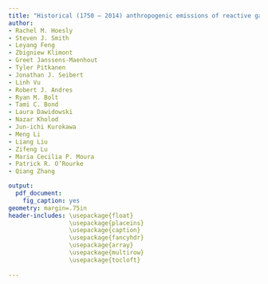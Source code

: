 ```yaml
---
title: "Historical (1750 – 2014) anthropogenic emissions of reactive gases and aerosols from the Community Emission Data System (CEDS) - Supplemental Figures and Tables"
author:
- Rachel M. Hoesly
- Steven J. Smith
- Leyang Feng
- Zbigniew Klimont
- Greet Janssens-Maenhout
- Tyler Pitkanen
- Jonathan J. Seibert
- Linh Vu
- Robert J. Andres
- Ryan M. Bolt
- Tami C. Bond
- Laura Dawidowski
- Nazar Kholod
- Jun-ichi Kurokawa
- Meng Li
- Liang Liu
- Zifeng Lu 
- Maria Cecilia P. Moura
- Patrick R. O’Rourke
- Qiang Zhang

output:
  pdf_document:
    fig_caption: yes
geometry: margin=.75in
header-includes: \usepackage{float}
                 \usepackage{placeins}
                 \usepackage{caption}
                 \usepackage{fancyhdr}
                 \usepackage{array}
                 \usepackage{multirow}
                 \usepackage{tocloft}
                 
---
```


<!-- This is an R markdown file that uses knitr to compile the pdf. Most of the code below uses Latex to control "floats" (basically how it lays out figures). The line "\FloatBarrier" after every section, forces the figures/floats to print, so they don't end up at the end of the document. -->

<!-- Numbering Commands -->
\renewcommand{\thetable}{S\arabic{table}}
\renewcommand{\thefigure}{S\arabic{figure}}

<!-- Header Commands -->
\pagestyle{fancy}
\fancyhead[LE,RO]{}
\fancyhead[LO,RE]{}
\renewcommand{\headrulewidth}{.5pt}
\renewcommand{\footrulewidth}{0pt}

<!-- Define the path for figures -->
\graphicspath{ {../../diagnostic-output/paper-figures/Supplement/} }

<!-- Add a list of figures -->
\newpage
\renewcommand*\listfigurename{List of Tables and Figures}
\cftsetindents{figure}{0em}{2 em}

<!-- Add list of figures with the word "Figure" before label. instead of  \listoffigures -->
\let\oldnumberline\numberline
\renewcommand{\numberline}{\figurename~\oldnumberline}
\listoffigures

\FloatBarrier
\newpage

<!-- New Section ---------------------------------------------------------- -->
\section{A. Country and Sector Mapping Tables}
\fancyhead[RO,RE]{A. Country and Sector Mapping Tables}
\addcontentsline{lof}{section}{A. Country and Sector Mapping Tables}

\addcontentsline{lof}{figure}{Table S1   Mapping of CEDS working sectors (shown in Table 1 in the main text) to aggregate sectors used in the figures in the main text and this supplement.}
\begin{table}[!ht]
\caption{Mapping of CEDS working sectors (shown in Table 1 in the main text) to aggregate sectors used in the figures in the main text and this supplement.}
\footnotesize
\begin{center}
\begin{tabular}{ | l | l | } 
 \hline
 Aggregate Sector & CEDS Working Sector \\ 
 \hline
 \multirow{2}{4cm}{Agriculture} & B\textunderscore Manure-management  \\ 
 & 3D\textunderscore Soil-emissions  \\ 
 & 3D\textunderscore Rice-Cultivation  \\
 & 3E\textunderscore Enteric-fermentation  \\
 & 3F\textunderscore Agricultural-residue-burning-on-fields \\
 & 3I\textunderscore Agriculture-other  \\
 \hline
 \multirow{2}{4cm}{Air} & 1A3ai\textunderscore International-aviation \\ 
 & 1A3aii\textunderscore Domestic-aviation  \\
 \hline
  \multirow{2}{4cm}{Energy Transformation and Extraction (Energy Transf/Ext)} & 1A1a\textunderscore Electricity-public  \\ 
 & 1A1a\textunderscore Electricity-autoproducer  \\ 
 & 1A1a\textunderscore Heat-production  \\
 & 1A1bc\textunderscore Other-transformation  \\
 & 1B1\textunderscore Fugitive-solid-fuels \\
 & 1B2\textunderscore Fugitive-petr-and-gas  \\
 & 1B2d\textunderscore Fugitive-other-energy \\
 \hline
  \multirow{2}{4cm}{Industry} & 1A2a\textunderscore Ind-Comb-Iron-steel  \\ 
 & 1A2b\textunderscore Ind-Comb-Non-ferrous-metals  \\ 
 & 1A2c\textunderscore Ind-Comb-Chemicals  \\
 & 1A2d\textunderscore Ind-Comb-Pulp-paper   \\
 & 1A2e\textunderscore Ind-Comb-Food-tobacco  \\
 & 1A2f\textunderscore Ind-Comb-Non-metalic-minerals   \\
 & 1A2g\textunderscore Ind-Comb-Construction  \\
 & 1A2g\textunderscore Ind-Comb-transpequip  \\
 & 1A2g\textunderscore Ind-Comb-machinery  \\
 & 1A2g\textunderscore Ind-Comb-mining-quarying  \\
 & 1A2g\textunderscore Ind-Comb-wood-products  \\
 & 1A2g\textunderscore Ind-Comb-textile-leather  \\
 & 1A2g\textunderscore Ind-Comb-other  \\
 & 2A1\textunderscore Cement-production  \\
 & 2A2\textunderscore Lime-production  \\
 & 2A6\textunderscore Other-minerals  \\
 & 2B\textunderscore Chemical-industry  \\
 & 2C\textunderscore Metal-production  \\
 & 2H\textunderscore Pulp-and-paper-food-beverage-wood  \\
 & 2L\textunderscore Other-process-emissions  \\
 \hline
\multirow{2}{4cm}{Residential, Commercial, Other (RCO)} &  1A4b\textunderscore Residential \\ 
 & 1A4a\textunderscore Commercial-institutional  \\ 
 & 1A4c\textunderscore Agriculture-forestry-fishing  \\
 & 1A5\textunderscore Other-unspecified \\
 \hline
 Shipping & 1A3di\textunderscore International-shipping \\
 \hline
\multirow{2}{4cm}{Solvents} &  2D\textunderscore Degreasing-Cleaning \\ 
 & 2D\textunderscore Paint-application  \\ 
 & 2D3\textunderscore Chemical-products-manufacture-processing  \\
 & 2D3\textunderscore Other-product-use \\
\hline
\multirow{2}{4cm}{Transportation} & 1A3b\textunderscore Road  \\
 & 1A3c\textunderscore Rail \\
 & 1A3dii\textunderscore Domestic-navigation \\
 & 1A3eii\textunderscore Other-transp \\
\hline
\multirow{2}{4cm}{Waste} &  5A\textunderscore Solid-waste-disposal \\ 
 & 5E\textunderscore Other-waste-handling  \\ 
 & 5C\textunderscore Waste-combustion  \\
 & 5D\textunderscore Wastewater-handling \\
\hline
\end{tabular}
\end{center}
\end{table}

\FloatBarrier
\newpage

\addcontentsline{lof}{figure}{Table S2   Mapping of countries to regions used in the figures in the main text and this supplement.}
\begin{table}[!ht]
\caption{Mapping of countries to regions used in the figures in the main text and this supplement.}
\footnotesize
\begin{center}
\begin{tabular}{ | m{2.3cm} | m{3cm} m{3cm} m{3cm} m{3.4cm}|} 
\hline
 Region & \multicolumn{4}{c|}{Countries} \\ 
\hline
\multirow{14}{3em}{Africa} & Angola & Burundi & Benin & Burkina Faso \\
& Botswana & Cote dIvoire & Cameroon & Central African Republic\\
& DR Congo & Congo & Comoros & Cape Verde \\
& Djibouti & Algeria & Egypt & Eritrea \\
& Western Sahara & Ethiopia & Gabon & Ghana \\
& Guinea & Gambia & Guinea-Bissau & Equatorial Guinea \\
& Kenya & Liberia & Libya & Lesotho \\
& Morocco & Madagascar & Mali & Mozambique \\
& Mauritania & Mauritius & Malawi & Namibia \\
& Niger & Nigeria & Reunion & Rwanda \\
& Sudan & Senegal & Sierra Leone & Somalia \\
& South Sudan & Swaziland & Seychelles & Sao Tome and Principe \\
& Chad & Togo & Tunisia & Tanzania \\
& Uganda & South Africa & Zambia & Zimbabwe \\
\hline
China & China & & & \\ 
\hline
\multirow{10}{3em}{Europe}  & Albania & Austria & Belgium & Bosnia and Herzegovina\\
& Bulgaria & Switzerland & Cyprus & Czech Republic  \\
& Germany & Denmark & Spain & Finland  \\
& France & United Kingdom & Gibraltar & Greece  \\
& Greenland & Croatia & Croatia & Hungary  \\
& Ireland & Iceland & Italy & Liechtenstein  \\
& Luxembourg & Macedonia & Malta & Netherlands  \\
& Norway & Poland & Portugal & Romania  \\
& Serbia & Slovakia & Slovenia & Sweden  \\
& Turkey &  &  & \\
\hline
\multirow{5}{3em}{Former Soviet Union} & Armenia & Azerbaijan & Belarus & Estonia \\
& Georgia & Kazakhstan & Kyrgyzstan & Lithuania \\
& Latvia & Moldova & Russia & Tajikistan \\
& Turkmenistan & Ukraine & Uzbekistan & \\
\hline
International & \multicolumn{4}{l|}{International Shipping and Aviation} \\ 
\hline
\multirow{5}{3em}{Latin America} & Aruba & Argentina & Antigua and Barbuda & Bahamas   \\
& Belize & Bermuda & Bolivia & Brazil  \\
& Barbados & Chile & Colombia & Costa Rica  \\
& Cuba & Curacao & Cayman Islands & Dominica  \\
& Dominican Republic & Ecuador & Falkland Islands & Faeroe Islands  \\
& Guadeloupe & Grenada & Guatemala & French Guiana \\
& Guyana & Honduras & Haiti & Turks and Caicos Islands \\
& Saint Lucia & Mexico & Montserrat & Saint Kitts and Nevis  \\
& Jamaica & Martinique & Nicaragua & Panama   \\
& Paraguay & El Salvador & Suriname & Saint Pierre and Miquelon   \\
& Peru & Sint Maarten  & Uruguay & Trinidad and Tobago\\
& Venezuela & British Virgin Islands& \multicolumn{2}{l|}{United States Virgin Islands} \\
& \multicolumn{4}{l|}{Saint Vincent And Grenadines} \\
\hline
North America & Canada & United States & Puerto Rico & \\ 
\hline
\multirow{16}{3em}{Other Asia/Pacific} & Afghanistan & United Arab Emirates & American Samoa & Australia  \\
& Bangladesh & Bahrain & Brunei Darussalam & Bhutan  \\
& Cook Islands & Fiji & Micronesia & Guam  \\
& Hong Kong & Indonesia & India & Iran  \\
& Iraq & Israel & Jordan & Japan  \\
& Cambodia & Kiribati & Republic of Korea & Kuwait  \\
& Laos & Lebanon & Sri Lanka & Macao  \\
& Maldives & Marshall Islands & Myanmar (Burma) & Montenegro  \\
& Mongolia & Malaysia & New Caledonia & Niue  \\
& Nepal & New Zealand & Oman & Pakistan  \\
& Philippines & Palau & Papua New Guinea & DPR Korea  \\
& Palestine  & French Polynesia & Qatar & Saudi Arabia   \\
& Singapore & Soloman Islands & Syria  & Thailand  \\
& Tokelau & Timor-Leste  & Tongo & Chinese Taipei  \\
& Vietnam  & Vanuatu & Samoa & Wallis and Futuna Islands    \\
& Yemen & & & \\
\hline
\end{tabular}
\end{center}
\end{table}



<!-- New Section ---------------------------------------------------------- -->
\FloatBarrier
\newpage
\section{B. Global CEDS Emissions (1750 - 2014)}
\fancyhead[RO,RE]{B. Global CEDS Emissions (1750 - 2014)}
\addcontentsline{lof}{section}{B. Global CEDS Emissions (1750 - 2014)}

\begin{figure}[!ht]
  \centering
  \includegraphics[width=0.6\paperheight]{Paper_Figures_fuel_stacked.pdf}
  \caption{CEDS emissions estimates by aggregate fuel compared to Lamarque et al. (2010) (dots) and CDIAC for CO2. For like with like comparison, these figures do not include aviation, or agricultural waste burning on fields. Format is similar to Figures 2 and 3 in the the main text. "Process" notes non-combustion emissions.}
\end{figure}

\begin{figure}[!ht]
  \centering
  \includegraphics[width=6.5in]{Paper_Figures_sector_line.pdf}
  \caption{Global CEDS emissions estimates by aggregate sector, showing the same data as Figure 2 in the main text as a line graph. Figure does not include aviation emissions.}
\end{figure}

\begin{figure}[!ht]
  \centering
  \includegraphics[width=6.5in]{Paper_Figures_region_line.pdf}
  \caption{Global CEDS emissions estimates by aggregate region, showing the same data as Figure 3 in the main text as a line graph. Figure does not include aviation emissions.}
\end{figure}

\begin{figure}[!ht]
  \centering
  \includegraphics[width=6.5in]{Paper_Figures_fuel_line.pdf}
  \caption{Global CEDS emissions estimates by aggregate fuel, showing the same data as Figure S1 as a line graph. Figure does not include aviation emissions. "Process" notes non-combustion emissions.}
  \label{fig:non:float}
\end{figure}

<!-- New Section ---------------------------------------------------------- -->
\FloatBarrier
\section{C. Recent Global CEDS Emissions  (1990 - 2014)}
\fancyhead[RO,RE]{C. Recent Global CEDS Emissions  (1990 - 2014)}
\addcontentsline{lof}{section}{C. Recent Global CEDS Emissions  (1990 - 2014)}

\begin{figure}[!ht]
\centering
\includegraphics[width=0.6\paperheight]{Recent_Paper_Figures_sector_stacked.pdf}
\caption{CEDS emissions estimates by aggregate sector compared to Lamarque et al. (2010) (dots) and CDIAC for CO2, showing the same data as Figure 2 in the main text over 1990 - 2014. Format is similar to Figures 5 in the the main text. For like with like comparison, these figures do not include aviation, or agricultural waste burning on fields.}
\end{figure}

\begin{figure}[!ht]
  \centering
  \includegraphics[width=0.6\paperheight]{Recent_Paper_Figures_fuel_stacked.pdf}
  \caption{CEDS emissions estimates by aggregate fuel compared to Lamarque et al. (2010) (dots) and CDIAC for CO2, showing the same data as Figure S1 over 1990 - 2014. Format is similar to Figures 5 in the the main text. For like with like comparison, these figures do not include aviation, or agricultural waste burning on fields. "Process" notes non-combustion emissions.}
\end{figure}

\begin{figure}[!ht]
  \centering
  \includegraphics[width=6.5in]{Recent_Paper_Figures_sector_line.pdf}
  \caption{Global CEDS emissions estimates by aggregate sector, showing the same data as Figure S5 as a line graph. Figure does not include aviation emissions. }
\end{figure}

\begin{figure}[!ht]
  \centering
  \includegraphics[width=6.5in]{Recent_Paper_Figures_region_line.pdf}
  \caption{Global CEDS emissions estimates by aggregate region, showing the same data as Figure 5 in the main text as a line graph. Figure does not include aviation emissions.}
\end{figure}

\begin{figure}[!ht]
  \centering
  \includegraphics[width=6.5in]{Recent_Paper_Figures_fuel_line.pdf}
  \caption{Global CEDS emissions estimates by aggregate fuel, showing the same data as Figure S6 as a line graph. Figure does not include aviation emissions. "Process" notes non-combustion emissions.}
  \label{fig:non:float}
\end{figure}

<!-- New Section ---------------------------------------------------------- -->
\FloatBarrier
\section{D. CEDS Emissions (1750 - 2014): Regional Summaries by Sector }
\fancyhead[RO,RE]{D. CEDS Emissions: Regional Summaries by Sector}
\addcontentsline{lof}{section}{D. CEDS Emissions: Regional Summaries by Sector}

\begin{figure}[!ht]
  \centering
  \includegraphics[width=6.5in]{Regional_summaries_Africa.pdf}
  \caption{Africa: CEDS emissions by aggregate sector}
  \label{fig:non:float}
\end{figure}

\begin{figure}[!ht]
  \centering
  \includegraphics[width=6.5in]{Regional_summaries_China.pdf}
  \caption{China: CEDS emissions by aggregate sector}
  \label{fig:non:float}
\end{figure}

\begin{figure}[!ht]
  \centering
  \includegraphics[width=6.5in]{Regional_summaries_Europe.pdf}
  \caption{Europe: CEDS emissions by aggregate sector}
  \label{fig:non:float}
\end{figure}

\begin{figure}[!ht]
  \centering
  \includegraphics[width=6.5in]{Regional_summaries_Former Soviet Union.pdf}
  \caption{Former Soviet Union: CEDS emissions by aggregate sector}
  \label{fig:non:float}
\end{figure}

\begin{figure}[!ht]
  \centering
  \includegraphics[width=6.5in]{Regional_summaries_Latin America.pdf}
  \caption{Latin America: CEDS emissions by aggregate sector}
  \label{fig:non:float}
\end{figure}

\begin{figure}[!ht]
  \centering
  \includegraphics[width=6.5in]{Regional_summaries_North America.pdf}
  \caption{North America: CEDS emissions by aggregate sector}
  \label{fig:non:float}
\end{figure}

\begin{figure}[!ht]
  \centering
  \includegraphics[width=6.5in]{Regional_summaries_OtherAsia.pdf}
  \caption{Other Asia/Pacific: CEDS emissions by aggregate sector}
  \label{fig:non:float}
\end{figure}

\begin{figure}[!ht]
  \centering
  \includegraphics[width=6.5in]{Regional_summaries_International.pdf}
  \caption{Global International Shipping and Aircraft: CEDS emissions by aggregate sector}
  \label{fig:non:float}
\end{figure}

<!-- New Section ---------------------------------------------------------- -->
\FloatBarrier
\section{E. Recent CEDS Emissions (1990-2014): Sector Summaries by Region}
\fancyhead[RO,RE]{E. Recent CEDS Emissions (1990-2014): Sector Summaries by Region}
\addcontentsline{lof}{section}{E. Recent CEDS Emissions (1990-2014): Sector Summaries by Region}

\begin{figure}[!ht]
  \centering
  \includegraphics[width=6.5in]{Recent_Regional_summaries_Africa.pdf}
  \caption{Recent CEDS Emissions: Africa emissions by Sector}
  \label{fig:non:float}
\end{figure}

\begin{figure}[!ht]
  \centering
  \includegraphics[width=6.5in]{Recent_Regional_summaries_China.pdf}
  \caption{Recent CEDS Emissions: China emissions by Sector}
  \label{fig:non:float}
\end{figure}

\begin{figure}[!ht]
  \centering
  \includegraphics[width=6.5in]{Recent_Regional_summaries_Europe.pdf}
  \caption{Recent CEDS Emissions: Europe emissions by Sector}
  \label{fig:non:float}
\end{figure}

\begin{figure}[!ht]
  \centering
  \includegraphics[width=6.5in]{Recent_Regional_summaries_Former Soviet Union.pdf}
  \caption{Recent CEDS Emissions: Former Soviet Union emissions by Sector}
  \label{fig:non:float}
\end{figure}

\begin{figure}[!ht]
  \centering
  \includegraphics[width=6.5in]{Recent_Regional_summaries_Latin America.pdf}
  \caption{Recent CEDS Emissions: Latin America emissions by Sector}
  \label{fig:non:float}
\end{figure}

\begin{figure}[!ht]
  \centering
  \includegraphics[width=6.5in]{Recent_Regional_summaries_North America.pdf}
  \caption{Recent CEDS Emissions: North America emissions by Sector}
  \label{fig:non:float}
\end{figure}

\begin{figure}[!ht]
  \centering
  \includegraphics[width=6.5in]{Recent_Regional_summaries_OtherAsia.pdf}
  \caption{Recent CEDS Emissions: Other Asia emissions by Sector}
  \label{fig:non:float}
\end{figure}

\begin{figure}[!ht]
  \centering
  \includegraphics[width=6.5in]{Regional_summaries_International.pdf}
  \caption{Recent CEDS Emissions: International Shipping and Aircraft emissions by Sector}
  \label{fig:non:float}
\end{figure}

<!-- New Section ---------------------------------------------------------- -->
\FloatBarrier
\section{F. CEDS Emissions (1750 - 2014): Sector Summaries by Region }
\fancyhead[RO,RE]{F. CEDS Emissions (1750 - 2014): Sector Summaries by Region}
\addcontentsline{lof}{section}{F. CEDS Emissions (1750 - 2014): Sector Summaries by Region}

\begin{figure}[!ht]
  \centering
  \includegraphics[width=6.5in]{Sector_summaries_Agriculture.pdf}
  \caption{Recent CEDS Emissions: Agriculture emissions by Region}
  \label{fig:non:float}
\end{figure}

\begin{figure}[!ht]
  \centering
  \includegraphics[width=6.5in]{Sector_summaries_Energy.pdf}
  \caption{Recent CEDS Emissions: Energy emissions by Region}
  \label{fig:non:float}
\end{figure}

\begin{figure}[!ht]
  \centering
  \includegraphics[width=6.5in]{Sector_summaries_Industry.pdf}
  \caption{Recent CEDS Emissions: Industry emissions by Region}
  \label{fig:non:float}
\end{figure}

\begin{figure}[!ht]
  \centering
  \includegraphics[width=6.5in]{Sector_summaries_RCO.pdf}
  \caption{Recent CEDS Emissions: RCO emissions by Region}
  \label{fig:non:float}
\end{figure}

\begin{figure}[!ht]
  \centering
  \includegraphics[width=6.5in]{Sector_summaries_Shipping.pdf}
  \caption{Recent CEDS Emissions: Shipping emissions by Region}
  \label{fig:non:float}
\end{figure}

\begin{figure}[!ht]
  \centering
  \includegraphics[width=6.5in]{Sector_summaries_Transportation.pdf}
  \caption{Recent CEDS Emissions: Transportation emissions by Region}
  \label{fig:non:float}
\end{figure}

\begin{figure}[!ht]
  \centering
  \includegraphics[width=6.5in]{Sector_summaries_Waste.pdf}
  \caption{Recent CEDS Emissions: Waste emissions by Region}
  \label{fig:non:float}
\end{figure}

<!-- New Section ---------------------------------------------------------- -->
\FloatBarrier
\section{G. Recent CEDS Emissions (1990-2014): Sector Summaries by Region}
\fancyhead[RO,RE]{G. Recent CEDS Emissions (1990-2014): Sector Summaries by Region}
\addcontentsline{lof}{section}{G. Recent CEDS Emissions (1990-2014): Sector Summaries by Region}

\begin{figure}[!ht]
  \centering
  \includegraphics[width=6.5in]{Recent_Sector_summaries_Agriculture.pdf}
  \caption{Recent CEDS Emissions: Agriculture emissions by Region}
  \label{fig:non:float}
\end{figure}

\begin{figure}[!ht]
  \centering
  \includegraphics[width=6.5in]{Recent_Sector_summaries_Energy.pdf}
  \caption{Recent CEDS Emissions: Energy emissions by Region}
  \label{fig:non:float}
\end{figure}

\begin{figure}[!ht]
  \centering
  \includegraphics[width=6.5in]{Recent_Sector_summaries_Industry.pdf}
  \caption{Recent CEDS Emissions: Industry emissions by Region}
  \label{fig:non:float}
\end{figure}

\begin{figure}[!ht]
  \centering
  \includegraphics[width=6.5in]{Recent_Sector_summaries_RCO.pdf}
  \caption{Recent CEDS Emissions: RCO emissions by Region}
  \label{fig:non:float}
\end{figure}

\begin{figure}[!ht]
  \centering
  \includegraphics[width=6.5in]{Recent_Sector_summaries_Shipping.pdf}
  \caption{Recent CEDS Emissions: Shipping emissions by Region}
  \label{fig:non:float}
\end{figure}

\begin{figure}[!ht]
  \centering
  \includegraphics[width=6.5in]{Recent_Sector_summaries_Transportation.pdf}
  \caption{Recent CEDS Emissions: Transportation emissions by Region}
  \label{fig:non:float}
\end{figure}

\begin{figure}[!ht]
  \centering
  \includegraphics[width=6.5in]{Recent_Sector_summaries_Waste.pdf}
  \caption{Recent CEDS Emissions: Waste emissions by Region}
  \label{fig:non:float}
\end{figure}

<!-- New Section ---------------------------------------------------------- -->
\FloatBarrier
\section{H. Comparisons to Other Inventories}
\fancyhead[RO,RE]{H. Comparisons to Other Inventories}
\addcontentsline{lof}{section}{H. Comparisons to Other Inventories}

\begin{figure}[!ht]
  \centering
  \includegraphics[width=6.5in]{Paper_Figure_other_inventories.pdf}
  \caption{Like with like comparison of global CEDS emissions with EDGAR, GAINS, CMIP5, and CDIAC (for CO2 only)}
\end{figure}

\begin{figure}[!ht]
  \centering
  \includegraphics[width=6.5in]{CMIP5_Region_Comparison.pdf}
  \caption{CEDS versus CMIP5: Top 5 emitting regions (CMIP 5 definitions) compared to comprable CEDS regions. Like with like comparison of regional emissions of top emitters. These figures do not include open burning (grassland or forest fires), fossil-fuel fires, agricultural waste burning on fields, or aviation. "China+" includes China, Hong Kong, Macau, Mongolia, and Chinese Taipei. "Russia+" includes Russia, Armenia, Azerbaijan, and Georgia. "Western Africa" includes Benin, Burkina Faso, Central African Republic, Cote d'Ivoire, Cameroon, DR Congo, Congo, Cape Verde, Gabon, Ghana, Guinea, Gambia, Guinea-Bissau, Equatorial Guinea, Liberia, Mali, Mauretania, Niger, Nigeria, Senegal, St Helena, Sierra Leone, Sao Tome and Principe, Chad, and Togo}
\end{figure}

\begin{figure}[!ht]
  \centering
  \includegraphics[width=6.5in]{CMIP5_Sector_Comparison.pdf}
  \caption{CEDS versus CMIP5: Like with like comparison of global emissions by aggregate sector. These figures do not include open burning (grassland or forest fires), fossil-fuel fires, agricultural waste burning on fields, or aviation.}
\end{figure}





